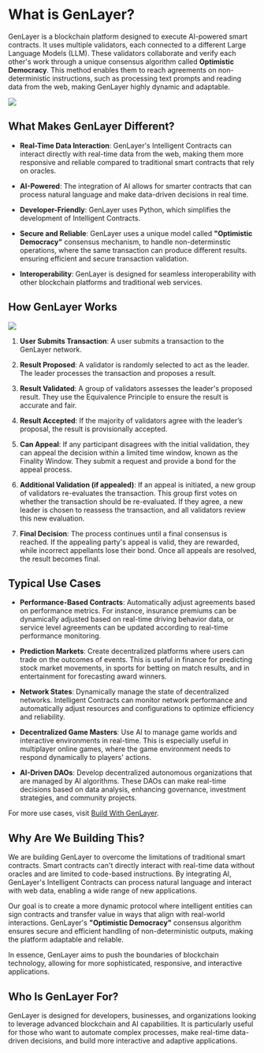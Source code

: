 # What is GenLayer?
GenLayer is a blockchain platform designed to execute AI-powered smart contracts. It uses multiple validators, each connected to a different Large Language Models (LLM). These validators collaborate and verify each other's work through a unique consensus algorithm called **Optimistic Democracy**. This method enables them to reach agreements on non-deterministic instructions, such as processing text prompts and reading data from the web, making GenLayer highly dynamic and adaptable.


![](/evolution.jpeg)

## What Makes GenLayer Different?

- **Real-Time Data Interaction**: GenLayer's Intelligent Contracts can interact directly with real-time data from the web, making them more responsive and reliable compared to traditional smart contracts that rely on oracles.

- **AI-Powered**: The integration of AI allows for smarter contracts that can process natural language and make data-driven decisions in real time. 

- **Developer-Friendly**: GenLayer uses Python, which simplifies the development of Intelligent Contracts.

- **Secure and Reliable**: GenLayer uses a unique model called **"Optimistic Democracy"** consensus mechanism, to handle non-determinstic operations, where the same transaction can produce different results. ensuring efficient and secure transaction validation.

- **Interoperability**: GenLayer is designed for seamless interoperability with other blockchain platforms and traditional web services.

## How GenLayer Works

![](/genlayer-works.png)

1. **User Submits Transaction**: A user submits a transaction to the GenLayer network.

2. **Result Proposed**: A validator is randomly selected to act as the leader. The leader processes the transaction and proposes a result.

3. **Result Validated**: A group of validators assesses the leader's proposed result. They use the Equivalence Principle to ensure the result is accurate and fair.

4. **Result Accepted**: If the majority of validators agree with the leader’s proposal, the result is provisionally accepted.

5. **Can Appeal**: If any participant disagrees with the initial validation, they can appeal the decision within a limited time window, known as the Finality Window. They submit a request and provide a bond for the appeal process.

6. **Additional Validation (if appealed)**: If an appeal is initiated, a new group of validators re-evaluates the transaction. This group first votes on whether the transaction should be re-evaluated. If they agree, a new leader is chosen to reassess the transaction, and all validators review this new evaluation.

7. **Final Decision**: The process continues until a final consensus is reached. If the appealing party's appeal is valid, they are rewarded, while incorrect appellants lose their bond. Once all appeals are resolved, the result becomes final.

## Typical Use Cases

- **Performance-Based Contracts**: Automatically adjust agreements based on performance metrics. For instance, insurance premiums can be dynamically adjusted based on real-time driving behavior data, or service level agreements can be updated according to real-time performance monitoring.
  
- **Prediction Markets**: Create decentralized platforms where users can trade on the outcomes of events. This is useful in finance for predicting stock market movements, in sports for betting on match results, and in entertainment for forecasting award winners.
  
- **Network States**: Dynamically manage the state of decentralized networks. Intelligent Contracts can monitor network performance and automatically adjust resources and configurations to optimize efficiency and reliability.
  
- **Decentralized Game Masters**: Use AI to manage game worlds and interactive environments in real-time. This is especially useful in multiplayer online games, where the game environment needs to respond dynamically to players' actions.
  
- **AI-Driven DAOs**: Develop decentralized autonomous organizations that are managed by AI algorithms. These DAOs can make real-time decisions based on data analysis, enhancing governance, investment strategies, and community projects.

For more use cases, visit [Build With GenLayer](https://docs.genlayer.com/ideas).

## Why Are We Building This?

We are building GenLayer to overcome the limitations of traditional smart contracts. Smart contracts can't directly interact with real-time data without oracles and are limited to code-based instructions. By integrating AI, GenLayer's Intelligent Contracts can process natural language and interact with web data, enabling a wide range of new applications.

Our goal is to create a more dynamic protocol where intelligent entities can sign contracts and transfer value in ways that align with real-world interactions. GenLayer's **"Optimistic Democracy"** consensus algorithm ensures secure and efficient handling of non-deterministic outputs, making the platform adaptable and reliable.

In essence, GenLayer aims to push the boundaries of blockchain technology, allowing for more sophisticated, responsive, and interactive applications.

## Who Is GenLayer For?

GenLayer is designed for developers, businesses, and organizations looking to leverage advanced blockchain and AI capabilities. It is particularly useful for those who want to automate complex processes, make real-time data-driven decisions, and build more interactive and adaptive applications.
